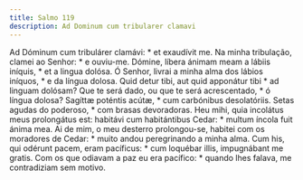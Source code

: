 ```yaml
---
title: Salmo 119
description: Ad Dominum cum tribularer clamavi
---
```


<div class="side-by-side not-content">
  <span>
    Ad Dóminum cum tribulárer clamávi: * et exaudívit me.
  </span>
  <span>
    Na minha tribulação, clamei ao Senhor: * e ouviu-me.
  </span>
  <span>
    Dómine, líbera ánimam meam a lábiis iníquis, * et a lingua dolósa.
  </span>
  <span>
    Ó Senhor, livrai a minha alma dos lábios iníquos, * e da língua dolosa.
  </span>
  <span>
    Quid detur tibi, aut quid apponátur tibi * ad linguam dolósam?
  </span>
  <span>
    Que te será dado, ou que te será acrescentado, * ó língua dolosa?
  </span>
  <span>
    Sagíttæ poténtis acútæ, * cum carbónibus desolatóriis.
  </span>
  <span>
    Setas agudas do poderoso, * com brasas devoradoras.
  </span>
  <span>
    Heu mihi, quia incolátus meus prolongátus est: habitávi cum habitántibus
    Cedar: * multum íncola fuit ánima mea.
  </span>
  <span>
    Ai de mim, o meu desterro prolongou-se, habitei com os moradores de Cedar: *
    muito andou peregrinando a minha alma.
  </span>
  <span>
    Cum his, qui odérunt pacem, eram pacíficus: * cum loquébar illis,
    impugnábant me gratis.
  </span>
  <span>
    Com os que odiavam a paz eu era pacífico: * quando lhes falava, me
    contradiziam sem motivo.
  </span>
</div>
